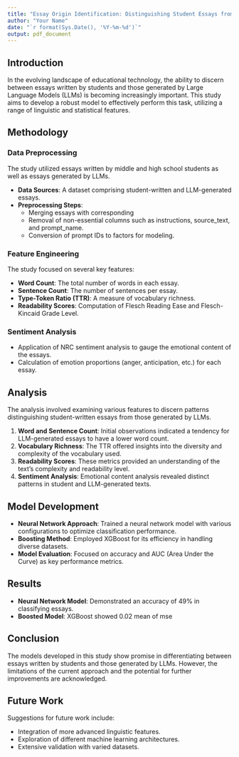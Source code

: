 ```yaml
---
title: "Essay Origin Identification: Distinguishing Student Essays from LLM-Generated Text"
author: "Your Name"
date: "`r format(Sys.Date(), '%Y-%m-%d')`"
output: pdf_document
---
```


## Introduction

In the evolving landscape of educational technology, the ability to discern between essays written by students and those generated by Large Language Models (LLMs) is becoming increasingly important. This study aims to develop a robust model to effectively perform this task, utilizing a range of linguistic and statistical features.

## Methodology

### Data Preprocessing

The study utilized essays written by middle and high school students as well as essays generated by LLMs.

- **Data Sources**: A dataset comprising student-written and LLM-generated essays.
- **Preprocessing Steps**:
  - Merging essays with corresponding  
  - Removal of non-essential columns such as instructions, source_text, and prompt_name.
  - Conversion of prompt IDs to factors for modeling.

### Feature Engineering

The study focused on several key features:

- **Word Count**: The total number of words in each essay.
- **Sentence Count**: The number of sentences per essay.
- **Type-Token Ratio (TTR)**: A measure of vocabulary richness.
- **Readability Scores**: Computation of Flesch Reading Ease and Flesch-Kincaid Grade Level.

### Sentiment Analysis

- Application of NRC sentiment analysis to gauge the emotional content of the essays.
- Calculation of emotion proportions (anger, anticipation, etc.) for each essay.

## Analysis

The analysis involved examining various features to discern patterns distinguishing student-written essays from those generated by LLMs.

1. **Word and Sentence Count**: Initial observations indicated a tendency for LLM-generated essays to have a lower word count.
2. **Vocabulary Richness**: The TTR offered insights into the diversity and complexity of the vocabulary used.
3. **Readability Scores**: These metrics provided an understanding of the text's complexity and readability level.
4. **Sentiment Analysis**: Emotional content analysis revealed distinct patterns in student and LLM-generated texts.

## Model Development

- **Neural Network Approach**: Trained a neural network model with various configurations to optimize classification performance.
- **Boosting Method**: Employed XGBoost for its efficiency in handling diverse datasets.
- **Model Evaluation**: Focused on accuracy and AUC (Area Under the Curve) as key performance metrics.

## Results

- **Neural Network Model**: Demonstrated an accuracy of 49% in classifying essays.
- **Boosted Model**: XGBoost showed 0.02 mean of mse

## Conclusion

The models developed in this study show promise in differentiating between essays written by students and those generated by LLMs. However, the limitations of the current approach and the potential for further improvements are acknowledged.

## Future Work

Suggestions for future work include:

- Integration of more advanced linguistic features.
- Exploration of different machine learning architectures.
- Extensive validation with varied datasets.

